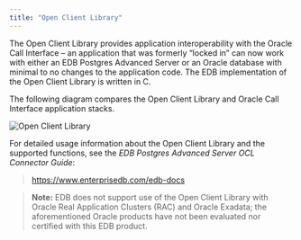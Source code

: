 ```yaml
---
title: "Open Client Library"
---
```


<div id="open_client_library" class="registered_link"></div>


The Open Client Library provides application interoperability with the Oracle Call Interface – an application that was formerly “locked in” can now work with either an EDB Postgres Advanced Server or an Oracle database with minimal to no changes to the application code. The EDB implementation of the Open Client Library is written in C.

The following diagram compares the Open Client Library and Oracle Call Interface application stacks.

![Open Client Library](images/open_client_library.png)

For detailed usage information about the Open Client Library and the supported functions, see the *EDB Postgres Advanced Server OCL Connector Guide*:

> <https://www.enterprisedb.com/edb-docs>

> **Note:** EDB does not support use of the Open Client Library with Oracle Real Application Clusters (RAC) and Oracle Exadata; the aforementioned Oracle products have not been evaluated nor certified with this EDB product.

